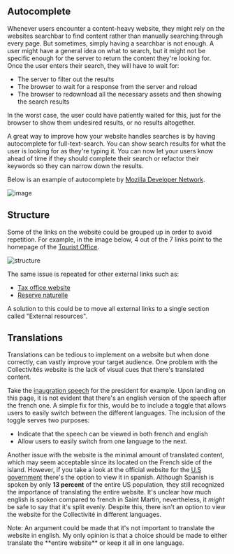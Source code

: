 
## Autocomplete

Whenever users encounter a content-heavy website, they might rely on the websites searchbar to find content
rather than manually searching through every page. But sometimes, simply having a searchbar is not enough.
A user might have a general idea on what to search, but it might not be specific
enough for the server to return the content they're looking for. Once the user enters their search, they will
have to wait for:

- The server to filter out the results
- The browser to wait for a response from the server and reload
- The browser to redownload all the necessary assets and then showing the search results

In the worst case, the user could have patiently waited for this, just for the browser to show them undesired
results, or no results altogether.

A great way to improve how your website handles searches is by having autocomplete for full-text-search.
You can show search results for what the user is looking for as they're typing it. You can now let
your users know ahead of time if they should complete their search or refactor their keywords so they
can narrow down the results.

Below is an example of autocomplete by [Mozilla Developer Network](https://developer.mozilla.org/en-US/).

![image](/mdn.png)

## Structure

Some of the links on the website could be grouped up in order to avoid repetition. For example,
in the image below, 4 out of the 7 links point to the homepage of the [Tourist Office](https://www.st-martin.org).

![structure](/structure.png)

The same issue is repeated for other external links such as:

- [Tax office website](https://www.impots-saint-martin.fr)
- [Reserve naturelle](https://www.reservenaturelle-saint-martin.com/)

<Callout>
  A solution to this could be to move all external links to a single section called "External resources".
</Callout>

## Translations

Translations can be tedious to implement on a website but when done correctly, can vastly improve your target
audience. One problem with the Collectivités website is the lack of visual cues that there's translated content.

Take the [inaugration speech](http://www.com-saint-martin.fr/La-presidence_Saint-Martin-Services_2511.html)
for the president for example. Upon landing on this page, it is not evident that there's an english version of
the speech after the french one. A simple fix for this, would be to include a toggle that allows users
to easily switch between the different languages. The inclusion of the toggle serves two purposes:

- Indicate that the speech can be viewed in both french and english
- Allow users to easily switch from one language to the next.

Another issue with the website is the minimal amount of translated content, which may seem
acceptable since its located on the French side of the island. However, if you take a look at the official
website for the [U.S government](https://www.usa.gov/) there's the option to view it in spanish. Although Spanish
is spoken by only **13 percent** of the entire US population, they still recognized the importance of
translating the entire website. It's unclear how much english is spoken compared to french in Saint Martin,
nevertheless, it _might_ be safe to say that it's split evenly. Despite this, there isn't an option to view
the website for the Collectivité in different languages.

<Callout>
  Note: An argument could be made that it's not important to translate the website in english. My only opinion
  is that a choice should be made to either translate the **entire website** or keep it all in one language.
</Callout>
